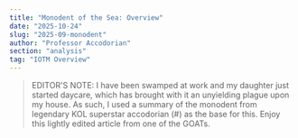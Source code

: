 ```yaml
---
title: "Monodent of the Sea: Overview"
date: "2025-10-24"
slug: "2025-09-monodent"
author: "Professor Accodorian"
section: "analysis"
tag: "IOTM Overview"
---
```


> EDITOR'S NOTE: I have been swamped at work and my daughter just started daycare, which has brought with it an unyielding plague upon my house. As such, I used a summary of the monodent from legendary KOL superstar accodorian (#) as the base for this. Enjoy this lightly edited article from one of the GOATs.